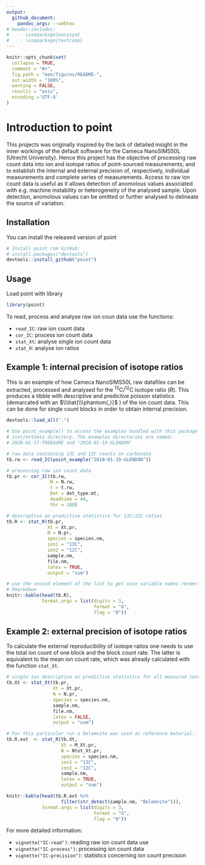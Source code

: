 ```yaml
---
output: 
  github_document:
    pandoc_args: --webtex 
# header-includes:
#    - \usepackage{wasysym}
#    - \usepackage{textcomp}
---
```

<!--  use the --webtex argument in the YAML to render equations -->


```r
knitr::opts_chunk$set(
  collapse = TRUE,
  comment = "#>",
  fig.path = "man/figures/README-",
  out.width = "100%",
  warning = FALSE, 
  results = "asis",
  encoding ='UTF-8'
)
```

# Introduction to point

<!-- badges: start -->
<!-- badges: end -->

This projects was originally inspired by the lack of detailed insight in the inner workings of the default software for the Cameca NanoSIMS50L (Utrecht University). Hence this project has the objective of processing raw count data into ion and isotope ratios of point-sourced measurements; and to establish the internal and external precision of, respectively, individual measurements and complete series of measurements. Access to raw ion count data is useful as it allows detection of anomolous values associated with e.g. machine instability or heterogeneity of the analysed sample. Upon detection, anomolous values can be omitted or further analysed to delineate the source of variation.

## Installation

You can install the released version of point 

``` r
# Install point rom GitHub:
# install.packages("devtools")
devtools::install_github("point")
```

## Usage

Load point with library

```r
library(point)
```

To read, process and analyse raw ion coun data use the functions:

* `read_IC`: raw ion count data
* `cor_IC`: process ion count data
* `stat_Xt`: analyse single ion count data
* `stat_R`: analyse ion ratios

## Example 1: internal precision of isotope ratios

This is an example of how Cameca NanoSIMS50L raw datafiles can be extracted, processed and analysed for the ^13^C/^12^C isotope ratio ($R$). This produces a tibble with descriptive and predictive poisson statistics (demarcated with an $\\\hat{\\\phantom{,}}$ ) of the ion count data. This can be done for single count blocks in order to obtain internal precision.

```r
devtools::load_all(".")
```


```r
# Use point_example() to access the examples bundled with this package in the
# inst/extdata directory. The examples directories are named:
# 2020-01-17-TREASURE and "2018-01-19-GLENDON"

# raw data containing 13C and 12C counts on carbonate
tb.rw <- read_IC(point_example("2018-01-19-GLENDON"))

# processing raw ion count data
tb.pr <- cor_IC(tb.rw, 
                N = N.rw, 
                t = t.rw, 
                Det = det_type.mt, 
                deadtime = 44, 
                thr = 180)

# descriptive an predictive statistics for 13C/12C ratios
tb.R <- stat_R(tb.pr, 
               Xt = Xt.pr, 
               N = N.pr, 
               species = species.nm, 
               ion1 = "13C", 
               ion2 = "12C", 
               sample.nm, 
               file.nm, 
               latex = TRUE, 
               output = "sum")

# use the second element of the list to get nice variable names rendering in 
# Rmarkdown
knitr::kable(head(tb.R),
             format.args = list(digits = 3, 
                                format = "G", 
                                flag = "0")) 
```


## Example 2: external precision of isotope ratios

To calculate the external reproducibility of isotope ratios one needs to use the total ion count of one block and the block count rate. The latter is equivalent to the mean ion count rate, which was already calculated with the function `stat_Xt`. 

```r
# single ion descriptive an predictive statistics for all measured ions
tb.Xt <- stat_Xt(tb.pr, 
                 Xt = Xt.pr, 
                 N = N.pr, 
                 species = species.nm, 
                 sample.nm, 
                 file.nm,
                 latex = FALSE,
                 output = "sum")

# For this particular run a belemnite was used as reference material. 
tb.R.ext  <- stat_R(tb.Xt, 
                    Xt = M_Xt.pr, 
                    N = Ntot_Xt.pr, 
                    species = species.nm, 
                    ion1 = "13C", 
                    ion2 = "12C",  
                    sample.nm, 
                    latex = TRUE,
                    output = "sum")

knitr::kable(head(tb.R.ext %>% 
                    filter(str_detect(sample.nm, "Belemnite"))),
             format.args = list(digits = 3, 
                                format = "G", 
                                flag = "0")) 
```

For more detailed information:

* `vignette("IC-read")`: reading raw ion count data use
* `vignette("IC-process")`: processing ion count data   
* `vignette("IC-precision")`: statistics concerning ion count precision
